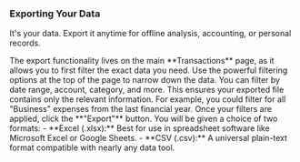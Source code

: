<a id='data-export'></a>
### <Icon name='fileDown' /> Exporting Your Data

It's your data. Export it anytime for offline analysis, accounting, or personal records.

<Step number={1} title='Navigate to the Transactions Page'>
  The export functionality lives on the main **Transactions** page, as it allows you to first filter
  the exact data you need.
</Step>

<Step number={2} title='Filter Your Data (Optional but Recommended)'>
  Use the powerful filtering options at the top of the page to narrow down the data. You can filter
  by date range, account, category, and more. This ensures your exported file contains only the
  relevant information. For example, you could filter for all "Business" expenses from the last
  financial year.
</Step>

<Step number={3} title='Click Export and Choose a Format'>
  Once your filters are applied, click the **"Export"** button. You will be given a choice of two
  formats: - **Excel (.xlsx):** Best for use in spreadsheet software like Microsoft Excel or Google
  Sheets. - **CSV (.csv):** A universal plain-text format compatible with nearly any data tool.
</Step>
